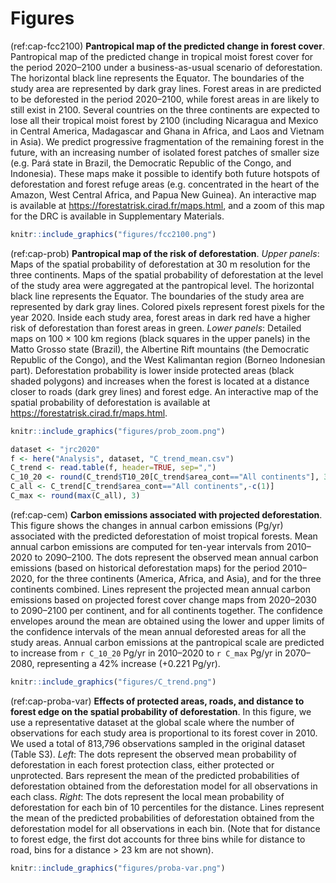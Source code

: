 # Figures {-}

<!----------------------------------->
<!-- Projected forest cover change -->
<!----------------------------------->

(ref:cap-fcc2100) **Pantropical map of the predicted change in forest cover**. Pantropical map of the predicted change in tropical moist forest cover for the period 2020–2100 under a business-as-usual scenario of deforestation. The horizontal black line represents the Equator. The  boundaries of the study area are represented by dark gray lines. Forest areas in \textcolor{red}{red} are predicted to be deforested in the period 2020--2100, while forest areas in \textcolor{darkgreen}{green} are likely to still exist in 2100. Several countries on the three continents are expected to lose all their tropical moist forest by 2100 (including Nicaragua and Mexico in Central America, Madagascar and Ghana in Africa, and Laos and Vietnam in Asia). We predict progressive fragmentation of the remaining forest in the future, with an increasing number of isolated forest patches of smaller size (e.g. Pará state in Brazil, the Democratic Republic of the Congo, and Indonesia). These maps make it possible to identify both future hotspots of deforestation and forest refuge areas (e.g. concentrated in the heart of the Amazon, West Central Africa, and Papua New Guinea). An interactive map is available at <https://forestatrisk.cirad.fr/maps.html>, and a zoom of this map for the DRC is available in Supplementary Materials.

```r
knitr::include_graphics("figures/fcc2100.png")
```

<!----------------------------------------------------------------->
<!-- Pantropical map of the spatial probability of deforestation -->
<!----------------------------------------------------------------->

(ref:cap-prob) **Pantropical map of the risk of deforestation**. _Upper panels_: Maps of the spatial probability of deforestation at 30 m resolution for the three continents. Maps of the spatial probability of deforestation at the level of the study area were aggregated at the pantropical level. The horizontal black line represents the Equator. The boundaries of the study area are represented by dark gray lines. Colored pixels represent forest pixels for the year 2020. Inside each study area, forest areas in dark red have a higher risk of deforestation than forest areas in green. _Lower panels_: Detailed maps on 100 $\times$ 100 km regions (black squares in the upper panels) in the Matto Grosso state (Brazil), the Albertine Rift mountains (the Democratic Republic of the Congo), and the West Kalimantan region (Borneo Indonesian part). Deforestation probability is lower inside protected areas (black shaded polygons) and increases when the forest is located at a distance closer to roads (dark grey lines) and forest edge. An interactive map of the spatial probability of deforestation is available at <https://forestatrisk.cirad.fr/maps.html>.

```r
knitr::include_graphics("figures/prob_zoom.png")
```

<!-------------------------------------------------------------->
<!-- Carbon emissions associated with projected deforestation -->
<!-------------------------------------------------------------->

```r
dataset <- "jrc2020"
f <- here("Analysis", dataset, "C_trend_mean.csv")
C_trend <- read.table(f, header=TRUE, sep=",")
C_10_20 <- round(C_trend$T10_20[C_trend$area_cont=="All continents"], 3)
C_all <- C_trend[C_trend$area_cont=="All continents",-c(1)]
C_max <- round(max(C_all), 3)
```

(ref:cap-cem) **Carbon emissions associated with projected deforestation**. This figure shows the changes in annual carbon emissions (Pg/yr) associated with the predicted deforestation of moist tropical forests. Mean annual carbon emissions are computed for ten-year intervals from 2010--2020 to 2090--2100. The dots represent the observed mean annual carbon emissions (based on historical deforestation maps) for the period 2010--2020, for the three continents (America, Africa, and Asia), and for the three continents combined. Lines represent the projected mean annual carbon emissions based on projected forest cover change maps from 2020--2030 to 2090--2100 per continent, and for all continents together. The confidence envelopes around the mean are obtained using the lower and upper limits of the confidence intervals of the mean annual deforested areas for all the study areas. Annual carbon emissions at the pantropical scale are predicted to increase from `r C_10_20` Pg/yr in 2010--2020 to `r C_max` Pg/yr in 2070--2080, representing a 42% increase (+0.221 Pg/yr). 

```r
knitr::include_graphics("figures/C_trend.png")
```

<!-------------------------------------------------------------------------------------->
<!-- Effects of explanatory variables on the spatial probability of deforestation -->
<!-------------------------------------------------------------------------------------->

(ref:cap-proba-var) **Effects of protected areas, roads, and distance to forest edge on the spatial probability of deforestation**. In this figure, we use a representative dataset at the global scale where the number of observations for each study area is proportional to its forest cover in 2010. We used a total of 813,796 observations sampled in the original dataset (Table S3). _Left_: The dots represent the observed mean probability of deforestation in each forest protection class, either protected or unprotected. Bars represent the mean of the predicted probabilities of deforestation obtained from the deforestation model for all observations in each class. _Right_: The dots represent the local mean probability of deforestation for each bin of 10 percentiles for the distance. Lines represent the mean of the predicted probabilities of deforestation obtained from the deforestation model for all observations in each bin. (Note that for distance to forest edge, the first dot accounts for three bins while for distance to road, bins for a distance > 23 km are not shown).

```r
knitr::include_graphics("figures/proba-var.png")
```

\newpage
